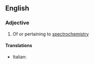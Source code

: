 ==English==

===Adjective===
{{en-adj|-}}

# {{chemistry|physics}} Of or pertaining to [[spectrochemistry]]

====Translations====
{{trans-top|pertaining to spectrochemistry}}
* Italian: {{t-|it|spettrochimico}}
{{trans-mid}}
{{trans-bottom}}
